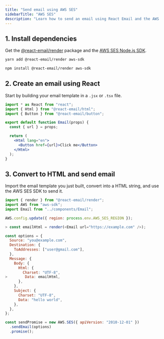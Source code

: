 ```yaml
---
title: "Send email using AWS SES"
sidebarTitle: "AWS SES"
description: "Learn how to send an email using React Email and the AWS SES Node.js SDK."
---
```


## 1. Install dependencies

Get the [@react-email/render](https://www.npmjs.com/package/@react-email/render) package and the [AWS SES Node.js SDK](https://www.npmjs.com/package/aws-sdk).

<CodeGroup>

```sh yarn
yarn add @react-email/render aws-sdk
```

```sh npm
npm install @react-email/render aws-sdk
```

</CodeGroup>

## 2. Create an email using React

Start by building your email template in a `.jsx` or `.tsx` file.

```jsx components/Email.jsx
import * as React from "react";
import { Html } from "@react-email/html";
import { Button } from "@react-email/button";

export default function Email(props) {
  const { url } = props;

  return (
    <Html lang="en">
      <Button href={url}>Click me</Button>
    </Html>
  );
}
```

## 3. Convert to HTML and send email

Import the email template you just built, convert into a HTML string, and use the AWS SES SDK to send it.

```js
import { render } from "@react-email/render";
import AWS from "aws-sdk";
import Email from "../components/Email";

AWS.config.update({ region: process.env.AWS_SES_REGION });

> const emailHtml = render(<Email url="https://example.com" />);

const options = {
  Source: "you@example.com",
  Destination: {
    ToAddresses: ["user@gmail.com"],
  },
  Message: {
    Body: {
      Html: {
        Charset: "UTF-8",
>        Data: emailHtml,
      },
    },
    Subject: {
      Charset: "UTF-8",
      Data: "hello world",
    },
  },
};

const sendPromise = new AWS.SES({ apiVersion: "2010-12-01" })
  .sendEmail(options)
  .promise();
```
